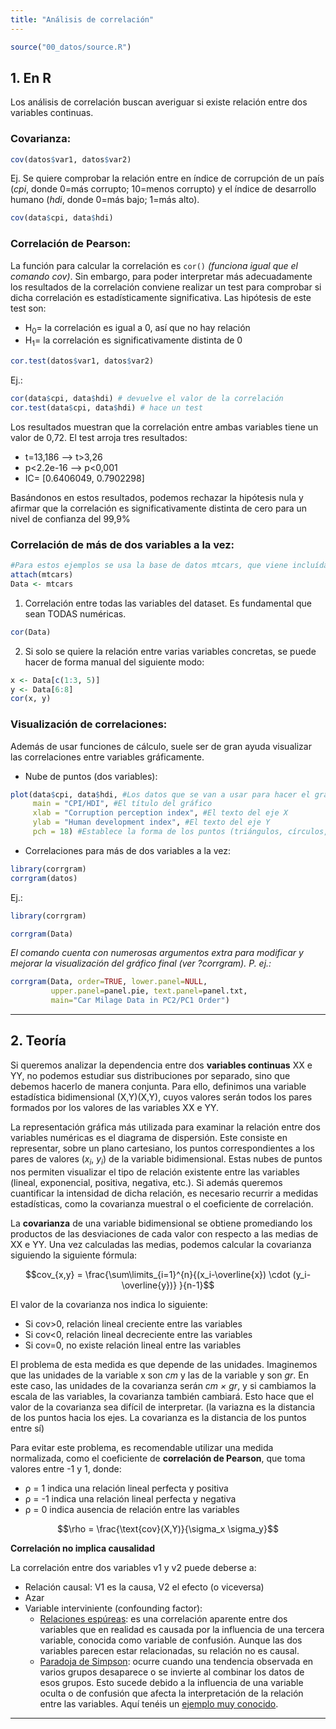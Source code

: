 ```yaml
---
title: "Análisis de correlación"
---
```


```r
source("00_datos/source.R")
```

## 1. En R

Los análisis de correlación buscan averiguar si existe relación entre dos variables continuas.

### Covarianza:

``` r
cov(datos$var1, datos$var2)
```

Ej. Se quiere comprobar la relación entre en índice de corrupción de un país (*cpi*, donde 0=más corrupto; 10=menos corrupto) y el índice de desarrollo humano (*hdi*, donde 0=más bajo; 1=más alto).

```r
cov(data$cpi, data$hdi)
```

### Correlación de Pearson:

La función para calcular la correlación es `cor()` *(funciona igual que el comando cov)*. Sin embargo, para poder interpretar más adecuadamente los resultados de la correlación conviene realizar un test para comprobar si dicha correlación es estadísticamente significativa. Las hipótesis de este test son:

-   H~0~= la correlación es igual a 0, así que no hay relación
-   H~1~= la correlación es significativamente distinta de 0

``` r
cor.test(datos$var1, datos$var2)
```

Ej.:

```r
cor(data$cpi, data$hdi) # devuelve el valor de la correlación
cor.test(data$cpi, data$hdi) # hace un test
```

Los resultados muestran que la correlación entre ambas variables tiene un valor de 0,72. El test arroja tres resultados:

-   t=13,186 --\> t\>3,26
-   p\<2.2e-16 --\> p\<0,001
-   IC= \[0.6406049, 0.7902298\]

Basándonos en estos resultados, podemos rechazar la hipótesis nula y afirmar que la correlación es significativamente distinta de cero para un nivel de confianza del 99,9%

### Correlación de más de dos variables a la vez:

```r
#Para estos ejemplos se usa la base de datos mtcars, que viene incluída con R.
attach(mtcars)
Data <- mtcars
```

1.  Correlación entre todas las variables del dataset. Es fundamental que sean TODAS numéricas.

```r
cor(Data)
```

2.  Si solo se quiere la relación entre varias variables concretas, se puede hacer de forma manual del siguiente modo:

```r
x <- Data[c(1:3, 5)]
y <- Data[6:8]
cor(x, y)
```

### Visualización de correlaciones:

Además de usar funciones de cálculo, suele ser de gran ayuda visualizar las correlaciones entre variables gráficamente.

-   Nube de puntos (dos variables):

```r
plot(data$cpi, data$hdi, #Los datos que se van a usar para hacer el gráfico
     main = "CPI/HDI", #El título del gráfico
     xlab = "Corruption perception index", #El texto del eje X
     ylab = "Human development index", #El texto del eje Y
     pch = 18) #Establece la forma de los puntos (triángulos, círculos, x...)
```

-   Correlaciones para más de dos variables a la vez:

``` r
library(corrgram)
corrgram(datos)
```

Ej.:

```r
library(corrgram)
```

```r
corrgram(Data)
```

*El comando cuenta con numerosas argumentos extra para modificar y mejorar la visualización del gráfico final (ver ?corrgram). P. ej.:*

```r
corrgram(Data, order=TRUE, lower.panel=NULL,
         upper.panel=panel.pie, text.panel=panel.txt,
         main="Car Milage Data in PC2/PC1 Order")
```

------------------------------------------------------------------------

## 2. Teoría

Si queremos analizar la dependencia entre dos **variables continuas** XX e YY, no podemos estudiar sus distribuciones por separado, sino que debemos hacerlo de manera conjunta. Para ello, definimos una variable estadística bidimensional (X,Y)(X,Y), cuyos valores serán todos los pares formados por los valores de las variables XX e YY.

La representación gráfica más utilizada para examinar la relación entre dos variables numéricas es el diagrama de dispersión. Este consiste en representar, sobre un plano cartesiano, los puntos correspondientes a los pares de valores ($x_{i}$, $y_{i}$) de la variable bidimensional. Estas nubes de puntos nos permiten visualizar el tipo de relación existente entre las variables (lineal, exponencial, positiva, negativa, etc.). Si además queremos cuantificar la intensidad de dicha relación, es necesario recurrir a medidas estadísticas, como la covarianza muestral o el coeficiente de correlación.

La **covarianza** de una variable bidimensional se obtiene promediando los productos de las desviaciones de cada valor con respecto a las medias de XX e YY. Una vez calculadas las medias, podemos calcular la covarianza siguiendo la siguiente fórmula:

$$cov_{x,y} = \frac{\sum\limits_{i=1}^{n}{(x_i-\overline{x}) \cdot (y_i-\overline{y})} }{n-1}$$

El valor de la covarianza nos indica lo siguiente:

-   Si cov\>0, relación lineal creciente entre las variables
-   Si cov\<0, relación lineal decreciente entre las variables
-   Si cov=0, no existe relación lineal entre las variables

El problema de esta medida es que depende de las unidades. Imaginemos que las unidades de la variable x son *cm* y las de la variable y son *gr*. En este caso, las unidades de la covarianza serán *cm × gr*, y si cambiamos la escala de las variables, la covarianza también cambiará. Esto hace que el valor de la covarianza sea difícil de interpretar. (la variazna es la distancia de los puntos hacia los ejes. La covarianza es la distancia de los puntos entre sí)

Para evitar este problema, es recomendable utilizar una medida normalizada, como el coeficiente de **correlación de Pearson**, que toma valores entre -1 y 1, donde:

-   ρ = 1 indica una relación lineal perfecta y positiva
-   ρ = -1 indica una relación lineal perfecta y negativa
-   ρ = 0 indica ausencia de relación entre las variables

$$\rho = \frac{\text{cov}(X,Y)}{\sigma_x \sigma_y}$$

**Correlación no implica causalidad**

La correlación entre dos variables v1 y v2 puede deberse a:

-   Relación causal: V1 es la causa, V2 el efecto (o viceversa)
-   Azar
-   Variable interviniente (confounding factor):
    -   [Relaciones espúreas](http://www.tylervigen.com/spurious-correlations): es una correlación aparente entre dos variables que en realidad es causada por la influencia de una tercera variable, conocida como variable de confusión. Aunque las dos variables parecen estar relacionadas, su relación no es causal.
    -   [Paradoja de Simpson](https://upload.wikimedia.org/wikipedia/commons/f/fb/Simpsons_paradox_-_animation.gif): ocurre cuando una tendencia observada en varios grupos desaparece o se invierte al combinar los datos de esos grupos. Esto sucede debido a la influencia de una variable oculta o de confusión que afecta la interpretación de la relación entre las variables. Aquí tenéis un [ejemplo muy conocido](https://rpubs.com/dawnwp/1081716).

------------------------------------------------------------------------
